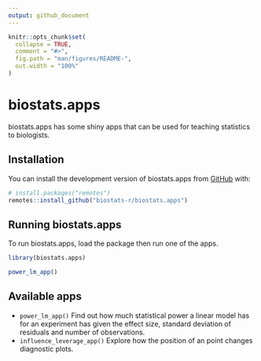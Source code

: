 ```yaml
---
output: github_document
---
```


<!-- README.md is generated from README.Rmd. Please edit that file -->

```r
knitr::opts_chunk$set(
  collapse = TRUE,
  comment = "#>",
  fig.path = "man/figures/README-",
  out.width = "100%"
)
```

# biostats.apps

<!-- badges: start -->
<!-- badges: end -->

biostats.apps has some shiny apps that can be used for teaching statistics to biologists.

## Installation

You can install the development version of biostats.apps from [GitHub](https://github.com/biostats-r/biostats.apps) with:

``` r
# install.packages("remotes")
remotes::install_github("biostats-r/biostats.apps")
```

## Running biostats.apps

To run biostats.apps, load the package then run one of the apps.

```r
library(biostats.apps)

power_lm_app()

```

## Available apps

- `power_lm_app()` Find out how much statistical power a linear model has for an experiment has given the effect size, standard deviation of residuals and number of observations.
- `influence_leverage_app()` Explore how the position of an point changes diagnostic plots.




